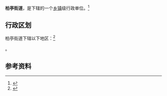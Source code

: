 {{中国乡级行政区|41/17/21/002/000}}

'''柏亭街道'''，是{{PRC admin/fullname|41/17/21/002/000|3}}下辖的一个[[乡镇|乡镇]]级行政单位。<ref>{{PRC admin/ref sgc|{{PRC admin/parent|41/17/21/002/000}}}}</ref>

== 行政区划 ==

柏亭街道下辖以下地区：<ref>{{PRC admin/ref sgc|41/17/21/002/000}}</ref>

{{PRC admin/children|41/17/21/002/000}}。

== 参考资料 ==

{{reflist}}

{{行政区划小作品}}
{{PRC admin/navcat|41/17/21/002/000}}